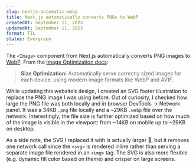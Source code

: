 ```yaml
---
slug: nextjs-automatic-webp
title: Next.js automatically converts PNGs to WebP
createdAt: September 11, 2023
updatedAt: September 11, 2023
format: TIL
status: Evergreen
---
```


The `<Image>` component from Next.js automatically converts PNG images to [WebP](https://web.dev/learn/images/webp/). From the [Image Optimization docs](https://nextjs.org/docs/app/building-your-application/optimizing/images):

> **Size Optimization:** Automatically serve correctly sized images for each device, using modern image formats like WebP and AVIF.

While updating this website’s design, I created an SVG footer illustration to replace the PNG image I was using before. Out of curiosity, I checked how large the PNG file was both locally and in browser DevTools → Network panel. It was a 34KB `.png` file locally and a ~29KB `.webp` file over the network. Interestingly, the file size is further optimized based on how much of the image is visible in the viewport: from ~14KB on mobile up to ~29KB on desktop.

As a side note, the SVG I replaced it with is actually larger 😬, but it removes one network call since the `<svg>` is rendered inline rather than serving a separate image file rendered in an `<img>` tag. The SVG is also more flexible (e.g. dynamic fill color based on theme) and crisper on large screens.
